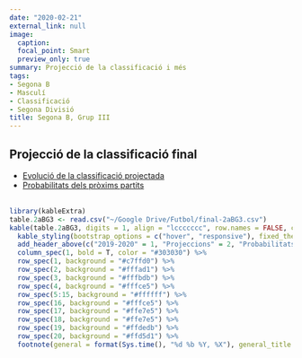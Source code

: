 ```yaml
---
date: "2020-02-21"
external_link: null
image:
  caption: 
  focal_point: Smart
  preview_only: true
summary: Projecció de la classificació i més
tags:
- Segona B
- Masculí
- Classificació
- Segona Divisió
title: Segona B, Grup III
---
```

## Projecció de la classificació final

* [Evolució de la classificació projectada](projeccions/segona-b-evolucio/)
<br>
* [Probabilitats dels pròxims partits](projeccions/segona-b-partits/)
<br>
<br>
```r
library(kableExtra)
table.2aBG3 <- read.csv("~/Google Drive/Futbol/final-2aBG3.csv")
kable(table.2aBG3, digits = 1, align = "lccccccc", row.names = FALSE, col.names = c("Club", "Punts", "GD", "Campió", "Playoffs", "Descens", "Atacar", "Defensar"))  %>%
  kable_styling(bootstrap_options = c("hover", "responsive"), fixed_thead = T) %>%
  add_header_above(c("2019-2020" = 1, "Projeccions" = 2, "Probabilitats" = 3, "Rànquings" = 2), background = "white") %>%
  column_spec(1, bold = T, color = "#303030") %>%
  row_spec(1, background = "#c7ffd0") %>%
  row_spec(2, background = "#fffad1") %>%
  row_spec(3, background = "#fffbdb") %>%
  row_spec(4, background = "#fffce5") %>%
  row_spec(5:15, background = "#ffffff") %>%
  row_spec(16, background = "#fffce5") %>%
  row_spec(17, background = "#ffe7e5") %>%
  row_spec(18, background = "#ffe7e5") %>%
  row_spec(19, background = "#ffdedb") %>%
  row_spec(20, background = "#ffd5d1") %>%
  footnote(general = format(Sys.time(), "%d %b %Y, %X"), general_title = "Actualitzat:", footnote_as_chunk = T)
```
